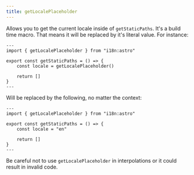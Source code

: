 ```yaml
---
title: getLocalePlaceholder
---
```


Allows you to get the current locale inside of `getStaticPaths`. It's a build time macro.
That means it will be replaced by it's literal value. For instance:

```astro
---
import { getLocalePlaceholder } from "i18n:astro"

export const getStaticPaths = () => {
    const locale = getLocalePlaceholder()

    return []
}
---
```

Will be replaced by the following, no matter the context:

```astro {5}
---
import { getLocalePlaceholder } from "i18n:astro"

export const getStaticPaths = () => {
    const locale = "en"

    return []
}
---
```

Be careful not to use `getLocalePlaceholder` in interpolations or it could result in invalid code.